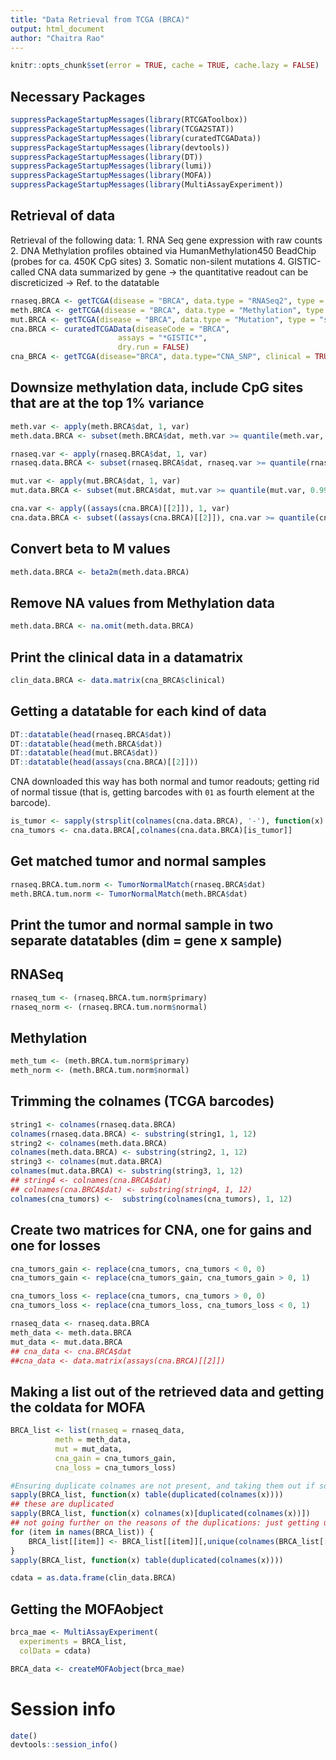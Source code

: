 ```yaml
---
title: "Data Retrieval from TCGA (BRCA)"
output: html_document
author: "Chaitra Rao"
---
```


```r
knitr::opts_chunk$set(error = TRUE, cache = TRUE, cache.lazy = FALSE)
```

## Necessary Packages

```r
suppressPackageStartupMessages(library(RTCGAToolbox))
suppressPackageStartupMessages(library(TCGA2STAT))
suppressPackageStartupMessages(library(curatedTCGAData))
suppressPackageStartupMessages(library(devtools))
suppressPackageStartupMessages(library(DT))
suppressPackageStartupMessages(library(lumi))
suppressPackageStartupMessages(library(MOFA))
suppressPackageStartupMessages(library(MultiAssayExperiment))
```

## Retrieval of data

Retrieval of the following data:
1. RNA Seq gene expression with raw counts
2. DNA Methylation profiles obtained via HumanMethylation450 BeadChip (probes for ca. 450K CpG sites)
3. Somatic non-silent mutations
4. GISTIC-called CNA data summarized by gene -> the quantitative readout can be discreticized -> Ref. to the datatable

```r
rnaseq.BRCA <- getTCGA(disease = "BRCA", data.type = "RNASeq2", type = "RPKM")
meth.BRCA <- getTCGA(disease = "BRCA", data.type = "Methylation", type = "450K")
mut.BRCA <- getTCGA(disease = "BRCA", data.type = "Mutation", type = "somatic")
cna.BRCA <- curatedTCGAData(diseaseCode = "BRCA",
                        assays = "*GISTIC*",
                        dry.run = FALSE)
cna_BRCA <- getTCGA(disease="BRCA", data.type="CNA_SNP", clinical = TRUE)

```

## Downsize methylation data, include CpG sites that are at the top 1% variance

```r
meth.var <- apply(meth.BRCA$dat, 1, var)
meth.data.BRCA <- subset(meth.BRCA$dat, meth.var >= quantile(meth.var, 0.99, na.rm=T) & !is.na(meth.var))
```

```r
rnaseq.var <- apply(rnaseq.BRCA$dat, 1, var)
rnaseq.data.BRCA <- subset(rnaseq.BRCA$dat, rnaseq.var >= quantile(rnaseq.var, 0.99, na.rm=T) & !is.na(rnaseq.var))
```

```r
mut.var <- apply(mut.BRCA$dat, 1, var)
mut.data.BRCA <- subset(mut.BRCA$dat, mut.var >= quantile(mut.var, 0.99, na.rm=T) & !is.na(mut.var))
```

```r
cna.var <- apply((assays(cna.BRCA)[[2]]), 1, var)
cna.data.BRCA <- subset((assays(cna.BRCA)[[2]]), cna.var >= quantile(cna.var, 0.99, na.rm=T) & !is.na(cna.var))
```

## Convert beta to M values

```r
meth.data.BRCA <- beta2m(meth.data.BRCA)
```

## Remove NA values from Methylation data

```r
meth.data.BRCA <- na.omit(meth.data.BRCA)
```


## Print the clinical data in a datamatrix

```r
clin_data.BRCA <- data.matrix(cna_BRCA$clinical)
```

## Getting a datatable for each kind of data

```r
DT::datatable(head(rnaseq.BRCA$dat))
DT::datatable(head(meth.BRCA$dat))
DT::datatable(head(mut.BRCA$dat))
DT::datatable(head(assays(cna.BRCA)[[2]]))
```

CNA downloaded this way has both normal and tumor readouts; getting rid of normal tissue (that is, getting barcodes with `01` as fourth element at the barcode).

```r
is_tumor <- sapply(strsplit(colnames(cna.data.BRCA), '-'), function(x) return(grepl('^01', x[4])))
cna_tumors <- cna.data.BRCA[,colnames(cna.data.BRCA)[is_tumor]]
```

## Get matched tumor and normal samples

```r
rnaseq.BRCA.tum.norm <- TumorNormalMatch(rnaseq.BRCA$dat)
meth.BRCA.tum.norm <- TumorNormalMatch(meth.BRCA$dat)

```

## Print the tumor and normal sample in two separate datatables (dim = gene x sample)

## RNASeq

```r
rnaseq_tum <- (rnaseq.BRCA.tum.norm$primary)
rnaseq_norm <- (rnaseq.BRCA.tum.norm$normal)
```

## Methylation

```r
meth_tum <- (meth.BRCA.tum.norm$primary)
meth_norm <- (meth.BRCA.tum.norm$normal)
```

## Trimming the colnames (TCGA barcodes)

```r
string1 <- colnames(rnaseq.data.BRCA)
colnames(rnaseq.data.BRCA) <- substring(string1, 1, 12)
string2 <- colnames(meth.data.BRCA)
colnames(meth.data.BRCA) <- substring(string2, 1, 12)
string3 <- colnames(mut.data.BRCA)
colnames(mut.data.BRCA) <- substring(string3, 1, 12)
## string4 <- colnames(cna.BRCA$dat)
## colnames(cna.BRCA$dat) <- substring(string4, 1, 12)
colnames(cna_tumors) <-  substring(colnames(cna_tumors), 1, 12)

```

## Create two matrices for CNA, one for gains and one for losses

```r
cna_tumors_gain <- replace(cna_tumors, cna_tumors < 0, 0)
cna_tumors_gain <- replace(cna_tumors_gain, cna_tumors_gain > 0, 1)
```

```r
cna_tumors_loss <- replace(cna_tumors, cna_tumors > 0, 0)
cna_tumors_loss <- replace(cna_tumors_loss, cna_tumors_loss < 0, 1)
```


```r
rnaseq_data <- rnaseq.data.BRCA
meth_data <- meth.data.BRCA
mut_data <- mut.data.BRCA
## cna_data <- cna.BRCA$dat
##cna_data <- data.matrix(assays(cna.BRCA)[[2]])

```

## Making a list out of the retrieved data and getting the coldata for MOFA

```r
BRCA_list <- list(rnaseq = rnaseq_data,
          meth = meth_data,
          mut = mut_data,
          cna_gain = cna_tumors_gain,
          cna_loss = cna_tumors_loss)

#Ensuring duplicate colnames are not present, and taking them out if so
sapply(BRCA_list, function(x) table(duplicated(colnames(x))))
## these are duplicated
sapply(BRCA_list, function(x) colnames(x)[duplicated(colnames(x))])
## not going further on the reasons of the duplications: just getting unique stuff
for (item in names(BRCA_list)) {
    BRCA_list[[item]] <- BRCA_list[[item]][,unique(colnames(BRCA_list[[item]]))]
}
sapply(BRCA_list, function(x) table(duplicated(colnames(x))))
```

```r
cdata = as.data.frame(clin_data.BRCA)
```

## Getting the MOFAobject

```r
brca_mae <- MultiAssayExperiment(
  experiments = BRCA_list, 
  colData = cdata)

BRCA_data <- createMOFAobject(brca_mae)

```

# Session info

```r
date()
devtools::session_info()
```





